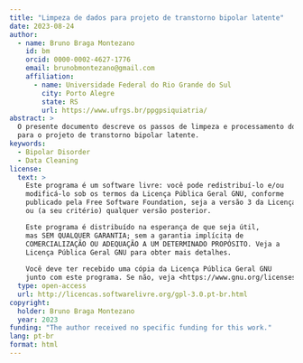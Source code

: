 ```yaml
---
title: "Limpeza de dados para projeto de transtorno bipolar latente"
date: 2023-08-24
author:
  - name: Bruno Braga Montezano
    id: bm
    orcid: 0000-0002-4627-1776
    email: brunobmontezano@gmail.com
    affiliation: 
      - name: Universidade Federal do Rio Grande do Sul
        city: Porto Alegre
        state: RS
        url: https://www.ufrgs.br/ppgpsiquiatria/
abstract: > 
  O presente documento descreve os passos de limpeza e processamento dos dados
  para o projeto de transtorno bipolar latente.
keywords:
  - Bipolar Disorder
  - Data Cleaning
license:
  text: >
    Este programa é um software livre: você pode redistribuí-lo e/ou
    modificá-lo sob os termos da Licença Pública Geral GNU, conforme
    publicado pela Free Software Foundation, seja a versão 3 da Licença
    ou (a seu critério) qualquer versão posterior.

    Este programa é distribuído na esperança de que seja útil,
    mas SEM QUALQUER GARANTIA; sem a garantia implícita de
    COMERCIALIZAÇÃO OU ADEQUAÇÃO A UM DETERMINADO PROPÓSITO. Veja a
    Licença Pública Geral GNU para obter mais detalhes.
    
    Você deve ter recebido uma cópia da Licença Pública Geral GNU
    junto com este programa. Se não, veja <https://www.gnu.org/licenses/>.
  type: open-access
  url: http://licencas.softwarelivre.org/gpl-3.0.pt-br.html
copyright: 
  holder: Bruno Braga Montezano
  year: 2023
funding: "The author received no specific funding for this work."
lang: pt-br
format: html
---
```


## 
